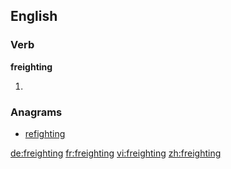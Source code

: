 ==English==

===Verb===
'''freighting'''

# {{present participle of|[[freight]]}}

===Anagrams===
* [[refighting#English|refighting]]

[[de:freighting]]
[[fr:freighting]]
[[vi:freighting]]
[[zh:freighting]]